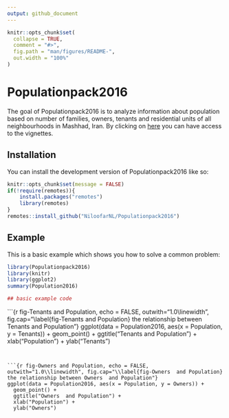 ```yaml
---
output: github_document
---
```


<!-- README.md is generated from README.Rmd. Please edit that file -->

```r
knitr::opts_chunk$set(
  collapse = TRUE,
  comment = "#>",
  fig.path = "man/figures/README-",
  out.width = "100%"
)
```

# Populationpack2016

<!-- badges: start -->
<!-- badges: end -->

The goal of Populationpack2016 is to analyze information about population based on number of families, owners, tenants and residential units of all neighbourhoods in Mashhad, Iran.
By clicking on [here](https://niloofarnl.github.io/Populationpack2016/reference/population_density.html) you can have access to the vignettes.

## Installation

You can install the development version of Populationpack2016 like so:

```r
knitr::opts_chunk$set(message = FALSE)
if(!require(remotes)){
    install.packages("remotes")
    library(remotes)
}
remotes::install_github("NiloofarNL/Populationpack2016")
```

## Example

This is a basic example which shows you how to solve a common problem:

```r
library(Populationpack2016)
library(knitr)
library(ggplot2)
summary(Population2016)

## basic example code
```

```{r fig-Tenants and Population, echo = FALSE, outwith="1.0\\linewidth", fig.cap="\\label{fig-Tenants  and Population} the relationship between Tenants  and Population"}
ggplot(data = Population2016, aes(x = Population, y = Tenants)) +
  geom_point() +
  ggtitle("Tenants  and Population") +
  xlab("Population") +
  ylab("Tenants")

```


```{r fig-Owners and Population, echo = FALSE, outwith="1.0\\linewidth", fig.cap="\\label{fig-Owners  and Population} the relationship between Owners  and Population"}
ggplot(data = Population2016, aes(x = Population, y = Owners)) +
  geom_point() +  
  ggtitle("Owners  and Population") +
  xlab("Population") +
  ylab("Owners")
```
